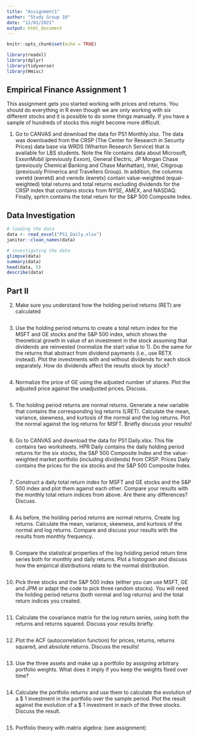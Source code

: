 ```yaml
---
title: "Assignment1"
author: "Study Group 10"
date: "12/01/2021"
output: html_document
---
```


```r
knitr::opts_chunk$set(echo = TRUE)
```

```r
library(readxl)
library(dplyr)
library(tidyverse)
library(Hmisc)
```


## Empirical Finance Assignment 1

This assignment gets you started working with prices and returns. You should do everything in R even though we are only working with six different stocks and it is possible to do some things manually. If you have a sample of hundreds of stocks this might become more difficult.

1. Go to CANVAS and download the data for PS1 Monthly.xlsx. The data was downloaded from the
CRSP (The Center for Research in Security Prices) data base via WRDS (Wharton Research Service)
that is available for LBS students. Note the file contains data about Microsoft, ExxonMobil (previously
Exxon), General Electric, JP Morgan Chase (previously Chemical Banking and Chase Manhattan),
Intel, Citigroup (previously Primerica and Travellers Group). In addition, the columns vwretd (ewretd)
and vwredx (ewretx) contain value-weighted (equal-weighted) total returns and total returns excluding
dividends for the CRSP index that contains stocks from NYSE, AMEX, and NASDAQ. Finally, sprtrn
contains the total return for the S&P 500 Composite Index.

## Data Investigation

```r
# loading the data
data <- read_excel("PS1_Daily.xlsx")
janitor::clean_names(data)

# investigating the data
glimpse(data) 
summary(data)
head(data, 5)
describe(data)
```


## Part II
2. Make sure you understand how the holding period returns (RET) are calculated
```r
```


3. Use the holding period returns to create a total return index for the MSFT and GE stocks and the S&P
500 index, which shows the theoretical growth in value of an investment in the stock assuming that
dividends are reinvested (normalize the start value to 1). Do the same for the returns that abstract
from dividend payments (i.e., use RETX instead). Plot the investments with and without dividends
for each stock separately. How do dividends affect the results stock by stock?
```r

```



4. Normalize the price of GE using the adjusted number of shares. Plot the adjusted price against the
unadjusted prices. Discuss.
```r

```



5. The holding period returns are normal returns. Generate a new variable that contains the corresponding
log returns (LRET). Calculate the mean, variance, skewness, and kurtosis of the normal and the log
returns. Plot the normal against the log returns for MSFT. Briefly discuss your results!
```r

```



6. Go to CANVAS and download the data for PS1 Daily.xlsx. This file contains two worksheets.
HPR Daily contains the daily holding period returns for the six stocks, the S&P 500 Composite Index
and the value-weighted market portfolio (including dividends) from CRSP. Prices Daily contains the
prices for the six stocks and the S&P 500 Composite Index.
```r

```



7. Construct a daily total return index for MSFT and GE stocks and the S&P 500 index and plot them
against each other. Compare your results with the monthly total return indices from above. Are there
any differences? Discuss.
```r

```



8. As before, the holding period returns are normal returns. Create log returns. Calculate the mean,
variance, skewness, and kurtosis of the normal and log returns. Compare and discuss your results with
the results from monthly frequency.
```r

```


9. Compare the statistical properties of the log holding period return time series both for monthly and
daily returns. Plot a histogram and discuss how the empirical distributions relate to the normal
distribution.
```r

```


10. Pick three stocks and the S&P 500 index (either you can use MSFT, GE and JPM or adapt the code to
pick three random stocks). You will need the holding period returns (both normal and log returns)
and the total return indices you created.
```r

```


11. Calculate the covariance matrix for the log return series, using both the returns and returns squared.
Discuss your results briefly.
```r

```



12. Plot the ACF (autocorrelation function) for prices, returns, returns squared, and absolute returns.
Discuss the results!
```r

```



13. Use the three assets and make up a portfolio by assigning arbitrary portfolio weights. What does it
imply if you keep the weights fixed over time?
```r

```



14. Calculate the portfolio returns and use them to calculate the evolution of a $ 1 investment in the
portfolio over the sample period. Plot the result against the evolution of a $ 1 investment in each of
the three stocks. Discuss the result.
```r

```



15. Portfolio theory with matrix algebra: 
(see assignment)
```r

```
















